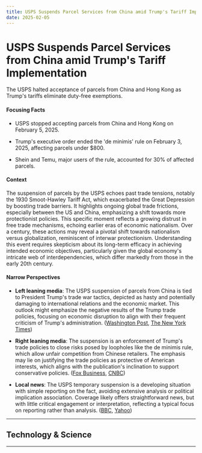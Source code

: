 ```yaml
---
title: USPS Suspends Parcel Services from China amid Trump's Tariff Implementation
date: 2025-02-05
---
```


# USPS Suspends Parcel Services from China amid Trump's Tariff Implementation

The USPS halted acceptance of parcels from China and Hong Kong as Trump's tariffs eliminate duty-free exemptions.

#### Focusing Facts

- USPS stopped accepting parcels from China and Hong Kong on February 5, 2025.

- Trump's executive order ended the 'de minimis' rule on February 3, 2025, affecting parcels under $800.

- Shein and Temu, major users of the rule, accounted for 30% of affected parcels.

#### Context

The suspension of parcels by the USPS echoes past trade tensions, notably the 1930 Smoot-Hawley Tariff Act, which exacerbated the Great Depression by boosting trade barriers. It highlights ongoing global trade frictions, especially between the US and China, emphasizing a shift towards more protectionist policies. This specific moment reflects a growing distrust in free trade mechanisms, echoing earlier eras of economic nationalism. Over a century, these actions may reveal a pivotal shift towards nationalism versus globalization, reminiscent of interwar protectionism. Understanding this event requires skepticism about its long-term efficacy in achieving intended economic objectives, particularly given the global economy's intricate web of interdependencies, which differ markedly from those in the early 20th century.

#### Narrow Perspectives

- **Left leaning media**: The USPS suspension of parcels from China is tied to President Trump's trade war tactics, depicted as hasty and potentially damaging to international relations and the economic market. This outlook might emphasize the negative results of the Trump trade policies, focusing on economic disruption to align with their frequent criticism of Trump's administration. ([Washington Post](https://www.washingtonpost.com/business/2025/02/04/usps-suspends-china-packages-shein-temu/), [The New York Times](https://www.nytimes.com/2025/02/04/business/china-us-usps-de-minimis.html))

- **Right leaning media**: The suspension is an enforcement of Trump's trade policies to close risks posed by loopholes like the de minimis rule, which allow unfair competition from Chinese retailers. The emphasis may lie on justifying the trade policies as protective of American interests, which aligns with the publication's inclination to support conservative policies. ([Fox Business](https://www.foxbusiness.com/politics/how-trumps-tariffs-closed-loophole-used-chinese-retailers), [CNBC](https://www.cnbc.com/2025/02/02/trump-tariffs-take-aim-at-trade-loophole-used-by-temu-shein.html))

- **Local news**: The USPS temporary suspension is a developing situation with simple reporting on the fact, avoiding extensive analysis or political implication association. Coverage likely offers straightforward news, but with little critical engagement or interpretation, reflecting a typical focus on reporting rather than analysis. ([BBC](https://www.bbc.com/news/articles/c3w83x38zvwo), [Yahoo](https://www.yahoo.com/news/usps-temporarily-suspends-accepting-packages-020834943.html))

---

## Technology & Science

---

